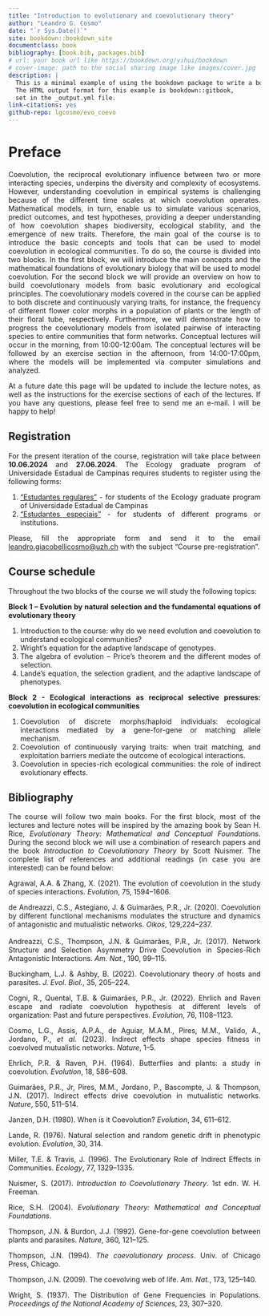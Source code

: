 ```yaml
---
title: "Introduction to evolutionary and coevolutionary theory"
author: "Leandro G. Cosmo"
date: "`r Sys.Date()`"
site: bookdown::bookdown_site
documentclass: book
bibliography: [book.bib, packages.bib]
# url: your book url like https://bookdown.org/yihui/bookdown
# cover-image: path to the social sharing image like images/cover.jpg
description: |
  This is a minimal example of using the bookdown package to write a book.
  The HTML output format for this example is bookdown::gitbook,
  set in the _output.yml file.
link-citations: yes
github-repo: lgcosmo/evo_coevo
---
```


```{=html}
<style>
body {
text-align: justify}
</style>
```
# Preface

Coevolution, the reciprocal evolutionary influence between two or more interacting species, underpins the diversity and complexity of ecosystems. However, understanding coevolution in empirical systems is challenging because of the different time scales at which coevolution operates. Mathematical models, in turn, enable us to simulate various scenarios, predict outcomes, and test hypotheses, providing a deeper understanding of how coevolution shapes biodiversity, ecological stability, and the emergence of new traits. Therefore, the main goal of the course is to introduce the basic concepts and tools that can be used to model coevolution in ecological communities. To do so, the course is divided into two blocks. In the first block, we will introduce the main concepts and the mathematical foundations of evolutionary biology that will be used to model coevolution. For the second block we will provide an overview on how to build coevolutionary models from basic evolutionary and ecological principles. The coevolutionary models covered in the course can be applied to both discrete and continuously varying traits, for instance, the frequency of different flower color morphs in a population of plants or the length of their floral tube, respectively. Furthermore, we will demonstrate how to progress the coevolutionary models from isolated pairwise of interacting species to entire communities that form networks. Conceptual lectures will occur in the morning, from 10:00-12:00am. The conceptual lectures will be followed by an exercise section in the afternoon, from 14:00-17:00pm, where the models will be implemented via computer simulations and analyzed.

At a future date this page will be updated to include the lecture notes, as well as the instructions for the exercise sections of each of the lectures. If you have any questions, please feel free to send me an e-mail. I will be happy to help!

## Registration

For the present iteration of the course, registration will take place between **10.06.2024** and **27.06.2024**. The Ecology graduate program of Universidade Estadual de Campinas requires students to register using the following forms:

1)  ["Estudantes regulares"](https://drive.google.com/file/d/1fRILwlcdKFloCCqvmGSjI9ucSElKDnaJ/view) - for students of the Ecology graduate program of Universidade Estadual de Campinas
2)  ["Estudantes especiais"](https://www.dac.unicamp.br/sistemas/formularios/inscricao_disciplinas_eventuais_pos_aut.php) - for students of different programs or institutions.

Please, fill the appropriate form and send it to the email [leandro.giacobellicosmo\@uzh.ch](mailto:leandro.giacobellicosmo@uzh.ch){.email} with the subject "Course pre-registration".

## Course schedule

Throughout the two blocks of the course we will study the following topics:

**Block 1 -- Evolution by natural selection and the fundamental equations of evolutionary theory**

1)  Introduction to the course: why do we need evolution and coevolution to understand ecological communities?
2)  Wright's equation for the adaptive landscape of genotypes.
3)  The algebra of evolution -- Price's theorem and the different modes of selection.
4)  Lande's equation, the selection gradient, and the adaptive landscape of phenotypes.

**Block 2 - Ecological interactions as reciprocal selective pressures: coevolution in ecological communities**

1)  Coevolution of discrete morphs/haploid individuals: ecological interactions mediated by a gene-for-gene or matching allele mechanism.
2)  Coevolution of continuously varying traits: when trait matching, and exploitation barriers mediate the outcome of ecological interactions.
3)  Coevolution in species-rich ecological communities: the role of indirect evolutionary effects.

## Bibliography

The course will follow two main books. For the first block, most of the lectures and lecture notes will be inspired by the amazing book by Sean H. Rice, *Evolutionary Theory: Mathematical and Conceptual Foundations*. During the second block we will use a combination of research papers and the book *Introduction to Coevolutionary Theory* by Scott Nuismer. The complete list of references and additional readings (in case you are interested) can be found below:

Agrawal, A.A. & Zhang, X. (2021). The evolution of coevolution in the study of species interactions. *Evolution*, 75, 1594--1606.

de Andreazzi, C.S., Astegiano, J. & Guimarães, P.R., Jr. (2020). Coevolution by different functional mechanisms modulates the structure and dynamics of antagonistic and mutualistic networks. *Oikos*, 129,224--237.\
\
Andreazzi, C.S., Thompson, J.N. & Guimarães, P.R., Jr. (2017). Network Structure and Selection Asymmetry Drive Coevolution in Species-Rich Antagonistic Interactions. *Am. Nat.*, 190, 99--115.

Buckingham, L.J. & Ashby, B. (2022). Coevolutionary theory of hosts and parasites. *J. Evol. Biol.*, 35, 205--224.

Cogni, R., Quental, T.B. & Guimarães, P.R., Jr. (2022). Ehrlich and Raven escape and radiate coevolution hypothesis at different levels of organization: Past and future perspectives. *Evolution*, 76, 1108--1123.

Cosmo, L.G., Assis, A.P.A., de Aguiar, M.A.M., Pires, M.M., Valido, A., Jordano, P., *et al.* (2023). Indirect effects shape species fitness in coevolved mutualistic networks. *Nature*, 1--5.

Ehrlich, P.R. & Raven, P.H. (1964). Butterflies and plants: a study in coevolution. *Evolution*, 18, 586--608.

Guimarães, P.R., Jr, Pires, M.M., Jordano, P., Bascompte, J. & Thompson, J.N. (2017). Indirect effects drive coevolution in mutualistic networks. *Nature*, 550, 511--514.

Janzen, D.H. (1980). When is it Coevolution? *Evolution*, 34, 611--612.

Lande, R. (1976). Natural selection and random genetic drift in phenotypic evolution. *Evolution*, 30, 314.

Miller, T.E. & Travis, J. (1996). The Evolutionary Role of Indirect Effects in Communities. *Ecology*, 77, 1329--1335.

Nuismer, S. (2017). *Introduction to Coevolutionary Theory*. 1st edn. W. H. Freeman.

Rice, S.H. (2004). *Evolutionary Theory: Mathematical and Conceptual Foundations*.

Thompson, J.N. & Burdon, J.J. (1992). Gene-for-gene coevolution between plants and parasites. *Nature*, 360, 121--125.

Thompson, J.N. (1994). *The coevolutionary process*. Univ. of Chicago Press, Chicago.

Thompson, J.N. (2009). The coevolving web of life. *Am. Nat.*, 173, 125--140.

Wright, S. (1937). The Distribution of Gene Frequencies in Populations. *Proceedings of the National Academy of Sciences*, 23, 307--320.

<!--chapter:end:index.Rmd-->

